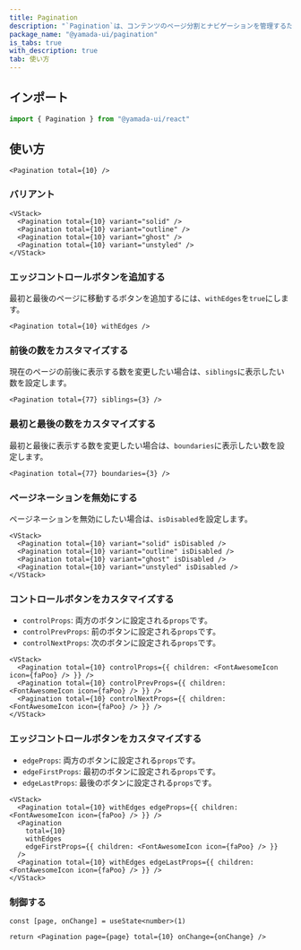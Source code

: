 ```yaml
---
title: Pagination
description: "`Pagination`は、コンテンツのページ分割とナビゲーションを管理するためのコンポーネントです。"
package_name: "@yamada-ui/pagination"
is_tabs: true
with_description: true
tab: 使い方
---
```


## インポート

```ts
import { Pagination } from "@yamada-ui/react"
```

## 使い方

```tsx
<Pagination total={10} />
```

### バリアント

```tsx
<VStack>
  <Pagination total={10} variant="solid" />
  <Pagination total={10} variant="outline" />
  <Pagination total={10} variant="ghost" />
  <Pagination total={10} variant="unstyled" />
</VStack>
```

### エッジコントロールボタンを追加する

最初と最後のページに移動するボタンを追加するには、`withEdges`を`true`にします。

```tsx
<Pagination total={10} withEdges />
```

### 前後の数をカスタマイズする

現在のページの前後に表示する数を変更したい場合は、`siblings`に表示したい数を設定します。

```tsx
<Pagination total={77} siblings={3} />
```

### 最初と最後の数をカスタマイズする

最初と最後に表示する数を変更したい場合は、`boundaries`に表示したい数を設定します。

```tsx
<Pagination total={77} boundaries={3} />
```

### ページネーションを無効にする

ページネーションを無効にしたい場合は、`isDisabled`を設定します。

```tsx
<VStack>
  <Pagination total={10} variant="solid" isDisabled />
  <Pagination total={10} variant="outline" isDisabled />
  <Pagination total={10} variant="ghost" isDisabled />
  <Pagination total={10} variant="unstyled" isDisabled />
</VStack>
```

### コントロールボタンをカスタマイズする

- `controlProps`: 両方のボタンに設定される`props`です。
- `controlPrevProps`: 前のボタンに設定される`props`です。
- `controlNextProps`: 次のボタンに設定される`props`です。

```tsx
<VStack>
  <Pagination total={10} controlProps={{ children: <FontAwesomeIcon icon={faPoo} /> }} />
  <Pagination total={10} controlPrevProps={{ children: <FontAwesomeIcon icon={faPoo} /> }} />
  <Pagination total={10} controlNextProps={{ children: <FontAwesomeIcon icon={faPoo} /> }} />
</VStack>
```

### エッジコントロールボタンをカスタマイズする

- `edgeProps`: 両方のボタンに設定される`props`です。
- `edgeFirstProps`: 最初のボタンに設定される`props`です。
- `edgeLastProps`: 最後のボタンに設定される`props`です。

```tsx
<VStack>
  <Pagination total={10} withEdges edgeProps={{ children: <FontAwesomeIcon icon={faPoo} /> }} />
  <Pagination
    total={10}
    withEdges
    edgeFirstProps={{ children: <FontAwesomeIcon icon={faPoo} /> }}
  />
  <Pagination total={10} withEdges edgeLastProps={{ children: <FontAwesomeIcon icon={faPoo} /> }} />
</VStack>
```

### 制御する

```tsx functional=true
const [page, onChange] = useState<number>(1)

return <Pagination page={page} total={10} onChange={onChange} />
```
